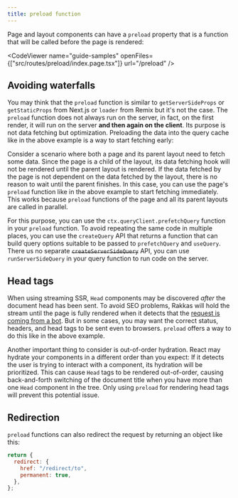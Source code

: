 ```yaml
---
title: preload function
---
```


Page and layout components can have a `preload` property that is a function that will be called before the page is rendered:

<CodeViewer
  name="guide-samples"
  openFiles={["src/routes/preload/index.page.tsx"]}
  url="/preload"
/>

## Avoiding waterfalls

You may think that the `preload` function is similar to `getServerSideProps` or `getStaticProps` from Next.js or `loader` from Remix but it's not the case. The `preload` function does not always run on the server, in fact, on the first render, it will run on the server **and then again on the client**. Its purpose is not data fetching but optimization. Preloading the data into the query cache like in the above example is a way to start fetching early:

Consider a scenario where both a page and its parent layout need to fetch some data. Since the page is a child of the layout, its data fetching hook will not be rendered until the parent layout is rendered. If the data fetched by the page is not dependent on the data fetched by the layout, there is no reason to wait until the parent finishes. In this case, you can use the page's `preload` function like in the above example to start fetching immediately. This works because `preload` functions of the page and all its parent layouts are called in parallel.

For this purpose, you can use the `ctx.queryClient.prefetchQuery` function in your `preload` function. To avoid repeating the same code in multiple places, you can use the `createQuery` API that returns a function that can build query options suitable to be passed to `prefetchQuery` and `useQuery`. There us no separate ~~`createServerSideQuery`~~ API, you can use `runServerSideQuery` in your query function to run code on the server.

## Head tags

When using streaming SSR, `Head` components may be discovered _after_ the document head has been sent. To avoid SEO problems, Rakkas will hold the stream until the page is fully rendered when it detects that the [request is coming from a bot](dynamic-rendering). But in some cases, you may want the correct status, headers, and head tags to be sent even to browsers. `preload` offers a way to do this like in the above example.

Another important thing to consider is out-of-order hydration. React may hydrate your components in a different order than you expect: If it detects the user is trying to interact with a component, its hydration will be prioritized. This can cause `Head` tags to be rendered out-of-order, causing back-and-forth switching of the document title when you have more than one `Head` component in the tree. Only using `preload` for rendering head tags will prevent this potential issue.

## Redirection

`preload` functions can also redirect the request by returning an object like this:

```js
return {
  redirect: {
    href: "/redirect/to",
    permanent: true,
  },
};
```
